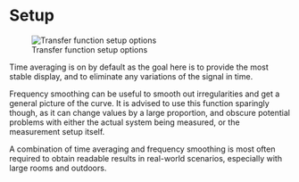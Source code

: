 # Setup
![Transfer function setup options](https://media.githubusercontent.com/media/FLUX-SE/doc_images/main/Analyzer/TransferFunction/Setup.png)

Time averaging is on by default as the goal here is to provide the most stable display, and to eliminate any variations of the signal in time.

Frequency smoothing can be useful to smooth out irregularities and get a general picture of the curve.
It is advised to use this function sparingly though, as it can change values by a large proportion, and obscure potential problems with either the actual system being measured, or the measurement setup itself.

A combination of time averaging and frequency smoothing is most often required to obtain readable results in real-world scenarios, especially with large rooms and outdoors.



